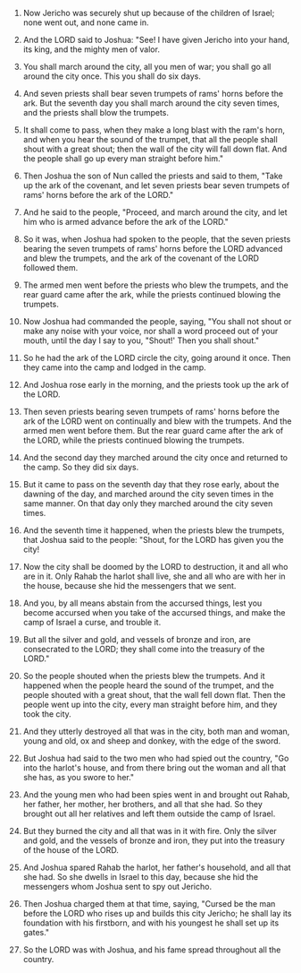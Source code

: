 1. Now Jericho was securely shut up because of the children of Israel; none went out, and none came in.

2. And the LORD said to Joshua: "See! I have given Jericho into your hand, its king, and the mighty men of valor.

3. You shall march around the city, all you men of war; you shall go all around the city once. This you shall do six days.

4. And seven priests shall bear seven trumpets of rams' horns before the ark. But the seventh day you shall march around the city seven times, and the priests shall blow the trumpets.

5. It shall come to pass, when they make a long blast with the ram's horn, and when you hear the sound of the trumpet, that all the people shall shout with a great shout; then the wall of the city will fall down flat. And the people shall go up every man straight before him."

6. Then Joshua the son of Nun called the priests and said to them, "Take up the ark of the covenant, and let seven priests bear seven trumpets of rams' horns before the ark of the LORD."

7. And he said to the people, "Proceed, and march around the city, and let him who is armed advance before the ark of the LORD."

8. So it was, when Joshua had spoken to the people, that the seven priests bearing the seven trumpets of rams' horns before the LORD advanced and blew the trumpets, and the ark of the covenant of the LORD followed them.

9. The armed men went before the priests who blew the trumpets, and the rear guard came after the ark, while the priests continued blowing the trumpets.

10. Now Joshua had commanded the people, saying, "You shall not shout or make any noise with your voice, nor shall a word proceed out of your mouth, until the day I say to you, "Shout!' Then you shall shout."

11. So he had the ark of the LORD circle the city, going around it once. Then they came into the camp and lodged in the camp.

12. And Joshua rose early in the morning, and the priests took up the ark of the LORD.

13. Then seven priests bearing seven trumpets of rams' horns before the ark of the LORD went on continually and blew with the trumpets. And the armed men went before them. But the rear guard came after the ark of the LORD, while the priests continued blowing the trumpets.

14. And the second day they marched around the city once and returned to the camp. So they did six days.

15. But it came to pass on the seventh day that they rose early, about the dawning of the day, and marched around the city seven times in the same manner. On that day only they marched around the city seven times.

16. And the seventh time it happened, when the priests blew the trumpets, that Joshua said to the people: "Shout, for the LORD has given you the city!

17. Now the city shall be doomed by the LORD to destruction, it and all who are in it. Only Rahab the harlot shall live, she and all who are with her in the house, because she hid the messengers that we sent.

18. And you, by all means abstain from the accursed things, lest you become accursed when you take of the accursed things, and make the camp of Israel a curse, and trouble it.

19. But all the silver and gold, and vessels of bronze and iron, are consecrated to the LORD; they shall come into the treasury of the LORD."

20. So the people shouted when the priests blew the trumpets. And it happened when the people heard the sound of the trumpet, and the people shouted with a great shout, that the wall fell down flat. Then the people went up into the city, every man straight before him, and they took the city.

21. And they utterly destroyed all that was in the city, both man and woman, young and old, ox and sheep and donkey, with the edge of the sword.

22. But Joshua had said to the two men who had spied out the country, "Go into the harlot's house, and from there bring out the woman and all that she has, as you swore to her."

23. And the young men who had been spies went in and brought out Rahab, her father, her mother, her brothers, and all that she had. So they brought out all her relatives and left them outside the camp of Israel.

24. But they burned the city and all that was in it with fire. Only the silver and gold, and the vessels of bronze and iron, they put into the treasury of the house of the LORD.

25. And Joshua spared Rahab the harlot, her father's household, and all that she had. So she dwells in Israel to this day, because she hid the messengers whom Joshua sent to spy out Jericho.

26. Then Joshua charged them at that time, saying, "Cursed be the man before the LORD who rises up and builds this city Jericho; he shall lay its foundation with his firstborn, and with his youngest he shall set up its gates."

27. So the LORD was with Joshua, and his fame spread throughout all the country.
